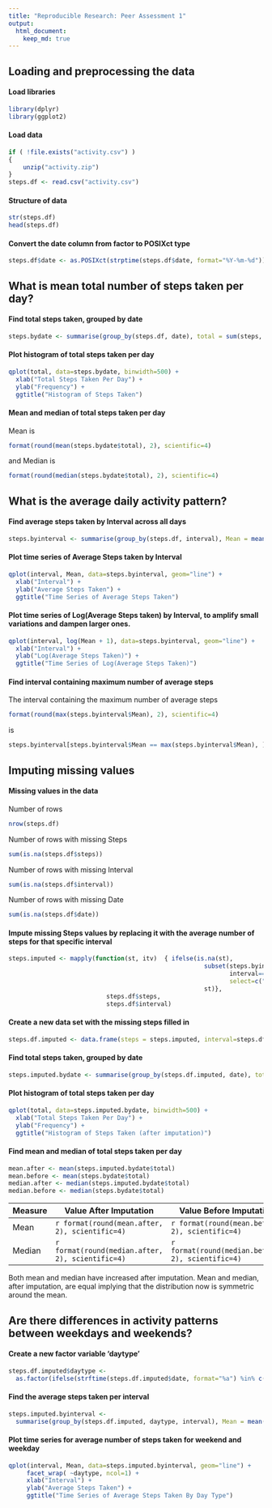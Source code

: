 ```yaml
---
title: "Reproducible Research: Peer Assessment 1"
output: 
  html_document:
    keep_md: true
--- 
```



## Loading and preprocessing the data
#### Load libraries
```r
library(dplyr)
library(ggplot2)
```
#### Load data
```r
if ( !file.exists("activity.csv") ) 
{
    unzip("activity.zip")
}
steps.df <- read.csv("activity.csv")
```
#### Structure of data
```r
str(steps.df)
head(steps.df)
```
#### Convert the date column from factor to POSIXct type
```r
steps.df$date <- as.POSIXct(strptime(steps.df$date, format="%Y-%m-%d"))
```
## What is mean total number of steps taken per day?
#### Find total steps taken, grouped by date
```r
steps.bydate <- summarise(group_by(steps.df, date), total = sum(steps, na.rm=T))
```
#### Plot histogram of total steps taken per day
```r
qplot(total, data=steps.bydate, binwidth=500) + 
  xlab("Total Steps Taken Per Day") + 
  ylab("Frequency") + 
  ggtitle("Histogram of Steps Taken")
```

#### Mean and median of total steps taken per day
Mean is 
```r
format(round(mean(steps.bydate$total), 2), scientific=4)
``` 

and Median is 
```r
format(round(median(steps.bydate$total), 2), scientific=4)
``` 

## What is the average daily activity pattern?
#### Find average steps taken by Interval across all days
```r
steps.byinterval <- summarise(group_by(steps.df, interval), Mean = mean(steps, na.rm=T))
```
#### Plot time series of Average Steps taken by Interval
```r
qplot(interval, Mean, data=steps.byinterval, geom="line") + 
  xlab("Interval") + 
  ylab("Average Steps Taken") + 
  ggtitle("Time Series of Average Steps Taken")
```

#### Plot time series of Log(Average Steps taken) by Interval, to amplify small variations and dampen larger ones.
```r
qplot(interval, log(Mean + 1), data=steps.byinterval, geom="line") + 
  xlab("Interval") + 
  ylab("Log(Average Steps Taken)") + 
  ggtitle("Time Series of Log(Average Steps Taken)")
```

#### Find interval containing maximum number of average steps
The interval containing the maximum number of average steps 
```r
format(round(max(steps.byinterval$Mean), 2), scientific=4) 
```  
is 
```r
steps.byinterval[steps.byinterval$Mean == max(steps.byinterval$Mean), ]$interval
```


## Imputing missing values
#### Missing values in the data
Number of rows
```r
nrow(steps.df)
```
Number of rows with missing Steps 
```r
sum(is.na(steps.df$steps))
```
Number of rows with missing Interval
```r
sum(is.na(steps.df$interval))
```
Number of rows with missing Date
```r
sum(is.na(steps.df$date))
```

#### Impute missing Steps values by replacing it with the average number of steps for that specific interval
```r
steps.imputed <- mapply(function(st, itv)  { ifelse(is.na(st), 
                                                      subset(steps.byinterval, 
                                                             interval==itv, 
                                                             select=c("Mean"))$Mean, 
                                                      st)},
                           steps.df$steps, 
                           steps.df$interval)

```
#### Create a new data set with the missing steps filled in
```r
steps.df.imputed <- data.frame(steps = steps.imputed, interval=steps.df$interval, date=steps.df$date)
```
#### Find total steps taken, grouped by date
```r
steps.imputed.bydate <- summarise(group_by(steps.df.imputed, date), total = sum(steps, na.rm=T))
```
#### Plot histogram of total steps taken per day
```r
qplot(total, data=steps.imputed.bydate, binwidth=500) + 
  xlab("Total Steps Taken Per Day") + 
  ylab("Frequency") + 
  ggtitle("Histogram of Steps Taken (after imputation)")
```

#### Find mean and median of total steps taken per day
```r
mean.after <- mean(steps.imputed.bydate$total)
mean.before <- mean(steps.bydate$total)
median.after <- median(steps.imputed.bydate$total)
median.before <- median(steps.bydate$total)
```

Measure | Value After Imputation | Value Before Imputation | Difference 
-----|--------|------
Mean | `r format(round(mean.after, 2), scientific=4)` |`r format(round(mean.before, 2), scientific=4)`|`r format(round(mean.after - mean.before, 2), scientific=4)`
Median| `r format(round(median.after, 2), scientific=4)`|`r format(round(median.before, 2), scientific=4)`| `r format(round(median.after - median.before, 2), scientific=4)` 

Both mean and median have increased after imputation. Mean and median, after imputation, are equal implying that the distribution now is symmetric around the mean.

## Are there differences in activity patterns between weekdays and weekends?
#### Create a new factor variable 'daytype'
```r
steps.df.imputed$daytype <- 
  as.factor(ifelse(strftime(steps.df.imputed$date, format="%a") %in% c("Sat", "Sun"), 'weekend', 'weekday'))
```

#### Find the average steps taken per interval 
```r
steps.imputed.byinterval <- 
  summarise(group_by(steps.df.imputed, daytype, interval), Mean = mean(steps))
```

#### Plot time series for average number of steps taken for weekend and weekday
```r
qplot(interval, Mean, data=steps.imputed.byinterval, geom="line") +
     facet_wrap( ~daytype, ncol=1) +
     xlab("Interval") + 
     ylab("Average Steps Taken") + 
     ggtitle("Time Series of Average Steps Taken By Day Type")
```
